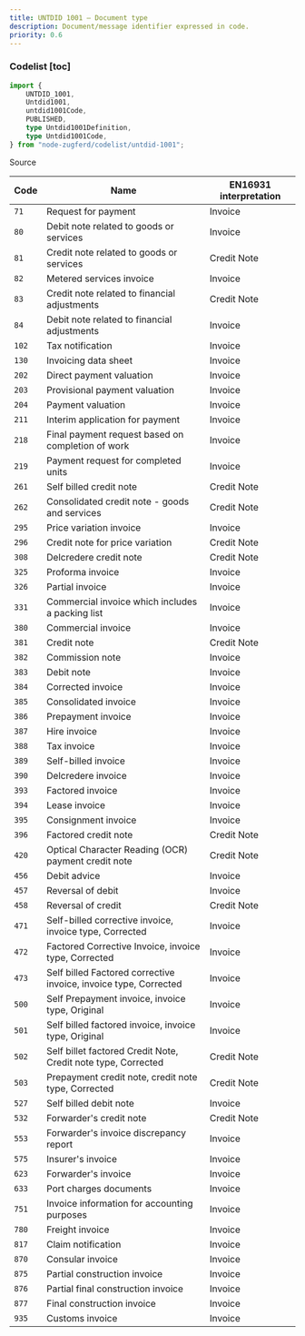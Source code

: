 ```yaml
---
title: UNTDID 1001 — Document type
description: Document/message identifier expressed in code.
priority: 0.6
---
```


### Codelist [toc]

```ts
import {
	UNTDID_1001,
	Untdid1001,
	untdid1001Code,
	PUBLISHED,
	type Untdid1001Definition,
	type Untdid1001Code,
} from "node-zugferd/codelist/untdid-1001";

```

<div className="w-fit">
<Link href="https://github.com/jslno/node-zugferd/blob/main/packages/node-zugferd/scripts/codelists/untdid-1001/output.xml" rel="noreferrer noopener" target="_blank">
Source
</Link>
</div>

<table className="[&_*>_*]:mt-0! [&_*>_*]:mb-0!">
<colgroup>
<col />
<col />
<col />
</colgroup>
<thead>
<tr>
<th>
Code
</th>
<th>
Name
</th>
<th>
EN16931 interpretation
</th>
</tr>
</thead>
<tbody>
<tr>
<td>
<code>71</code>
</td>
<td>
Request for payment
</td>
<td>
Invoice
</td>
</tr>
<tr>
<td>
<code>80</code>
</td>
<td>
Debit note related to goods or services
</td>
<td>
Invoice
</td>
</tr>
<tr>
<td>
<code>81</code>
</td>
<td>
Credit note related to goods or services
</td>
<td>
Credit Note
</td>
</tr>
<tr>
<td>
<code>82</code>
</td>
<td>
Metered services invoice
</td>
<td>
Invoice
</td>
</tr>
<tr>
<td>
<code>83</code>
</td>
<td>
Credit note related to financial adjustments
</td>
<td>
Credit Note
</td>
</tr>
<tr>
<td>
<code>84</code>
</td>
<td>
Debit note related to financial adjustments
</td>
<td>
Invoice
</td>
</tr>
<tr>
<td>
<code>102</code>
</td>
<td>
Tax notification
</td>
<td>
Invoice
</td>
</tr>
<tr>
<td>
<code>130</code>
</td>
<td>
Invoicing data sheet
</td>
<td>
Invoice
</td>
</tr>
<tr>
<td>
<code>202</code>
</td>
<td>
Direct payment valuation
</td>
<td>
Invoice
</td>
</tr>
<tr>
<td>
<code>203</code>
</td>
<td>
Provisional payment valuation
</td>
<td>
Invoice
</td>
</tr>
<tr>
<td>
<code>204</code>
</td>
<td>
Payment valuation
</td>
<td>
Invoice
</td>
</tr>
<tr>
<td>
<code>211</code>
</td>
<td>
Interim application for payment
</td>
<td>
Invoice
</td>
</tr>
<tr>
<td>
<code>218</code>
</td>
<td>
Final payment request based on completion of work
</td>
<td>
Invoice
</td>
</tr>
<tr>
<td>
<code>219</code>
</td>
<td>
Payment request for completed units
</td>
<td>
Invoice
</td>
</tr>
<tr>
<td>
<code>261</code>
</td>
<td>
Self billed credit note
</td>
<td>
Credit Note
</td>
</tr>
<tr>
<td>
<code>262</code>
</td>
<td>
Consolidated credit note - goods and services
</td>
<td>
Credit Note
</td>
</tr>
<tr>
<td>
<code>295</code>
</td>
<td>
Price variation invoice
</td>
<td>
Invoice
</td>
</tr>
<tr>
<td>
<code>296</code>
</td>
<td>
Credit note for price variation
</td>
<td>
Credit Note
</td>
</tr>
<tr>
<td>
<code>308</code>
</td>
<td>
Delcredere credit note
</td>
<td>
Credit Note
</td>
</tr>
<tr>
<td>
<code>325</code>
</td>
<td>
Proforma invoice
</td>
<td>
Invoice
</td>
</tr>
<tr>
<td>
<code>326</code>
</td>
<td>
Partial invoice
</td>
<td>
Invoice
</td>
</tr>
<tr>
<td>
<code>331</code>
</td>
<td>
Commercial invoice which includes a packing list
</td>
<td>
Invoice
</td>
</tr>
<tr>
<td>
<code>380</code>
</td>
<td>
Commercial invoice
</td>
<td>
Invoice
</td>
</tr>
<tr>
<td>
<code>381</code>
</td>
<td>
Credit note
</td>
<td>
Credit Note
</td>
</tr>
<tr>
<td>
<code>382</code>
</td>
<td>
Commission note
</td>
<td>
Invoice
</td>
</tr>
<tr>
<td>
<code>383</code>
</td>
<td>
Debit note
</td>
<td>
Invoice
</td>
</tr>
<tr>
<td>
<code>384</code>
</td>
<td>
Corrected invoice
</td>
<td>
Invoice
</td>
</tr>
<tr>
<td>
<code>385</code>
</td>
<td>
Consolidated invoice
</td>
<td>
Invoice
</td>
</tr>
<tr>
<td>
<code>386</code>
</td>
<td>
Prepayment invoice
</td>
<td>
Invoice
</td>
</tr>
<tr>
<td>
<code>387</code>
</td>
<td>
Hire invoice
</td>
<td>
Invoice
</td>
</tr>
<tr>
<td>
<code>388</code>
</td>
<td>
Tax invoice
</td>
<td>
Invoice
</td>
</tr>
<tr>
<td>
<code>389</code>
</td>
<td>
Self-billed invoice
</td>
<td>
Invoice
</td>
</tr>
<tr>
<td>
<code>390</code>
</td>
<td>
Delcredere invoice
</td>
<td>
Invoice
</td>
</tr>
<tr>
<td>
<code>393</code>
</td>
<td>
Factored invoice
</td>
<td>
Invoice
</td>
</tr>
<tr>
<td>
<code>394</code>
</td>
<td>
Lease invoice
</td>
<td>
Invoice
</td>
</tr>
<tr>
<td>
<code>395</code>
</td>
<td>
Consignment invoice
</td>
<td>
Invoice
</td>
</tr>
<tr>
<td>
<code>396</code>
</td>
<td>
Factored credit note
</td>
<td>
Credit Note
</td>
</tr>
<tr>
<td>
<code>420</code>
</td>
<td>
Optical Character Reading (OCR) payment credit note
</td>
<td>
Credit Note
</td>
</tr>
<tr>
<td>
<code>456</code>
</td>
<td>
Debit advice
</td>
<td>
Invoice
</td>
</tr>
<tr>
<td>
<code>457</code>
</td>
<td>
Reversal of debit
</td>
<td>
Invoice
</td>
</tr>
<tr>
<td>
<code>458</code>
</td>
<td>
Reversal of credit
</td>
<td>
Credit Note
</td>
</tr>
<tr>
<td>
<code>471</code>
</td>
<td>
Self-billed corrective invoice, invoice type, Corrected
</td>
<td>
Invoice
</td>
</tr>
<tr>
<td>
<code>472</code>
</td>
<td>
Factored Corrective Invoice, invoice type, Corrected
</td>
<td>
Invoice
</td>
</tr>
<tr>
<td>
<code>473</code>
</td>
<td>
Self billed Factored corrective invoice, invoice type, Corrected
</td>
<td>
Invoice
</td>
</tr>
<tr>
<td>
<code>500</code>
</td>
<td>
Self Prepayment invoice, invoice type, Original
</td>
<td>
Invoice
</td>
</tr>
<tr>
<td>
<code>501</code>
</td>
<td>
Self billed factored invoice, invoice type, Original
</td>
<td>
Invoice
</td>
</tr>
<tr>
<td>
<code>502</code>
</td>
<td>
Self billet factored Credit Note, Credit note type, Corrected
</td>
<td>
Credit Note
</td>
</tr>
<tr>
<td>
<code>503</code>
</td>
<td>
Prepayment credit note, credit note type, Corrected
</td>
<td>
Credit Note
</td>
</tr>
<tr>
<td>
<code>527</code>
</td>
<td>
Self billed debit note
</td>
<td>
Invoice
</td>
</tr>
<tr>
<td>
<code>532</code>
</td>
<td>
Forwarder's credit note
</td>
<td>
Credit Note
</td>
</tr>
<tr>
<td>
<code>553</code>
</td>
<td>
Forwarder's invoice discrepancy report
</td>
<td>
Invoice
</td>
</tr>
<tr>
<td>
<code>575</code>
</td>
<td>
Insurer's invoice
</td>
<td>
Invoice
</td>
</tr>
<tr>
<td>
<code>623</code>
</td>
<td>
Forwarder's invoice
</td>
<td>
Invoice
</td>
</tr>
<tr>
<td>
<code>633</code>
</td>
<td>
Port charges documents
</td>
<td>
Invoice
</td>
</tr>
<tr>
<td>
<code>751</code>
</td>
<td>
Invoice information for accounting purposes
</td>
<td>
Invoice
</td>
</tr>
<tr>
<td>
<code>780</code>
</td>
<td>
Freight invoice
</td>
<td>
Invoice
</td>
</tr>
<tr>
<td>
<code>817</code>
</td>
<td>
Claim notification
</td>
<td>
Invoice
</td>
</tr>
<tr>
<td>
<code>870</code>
</td>
<td>
Consular invoice
</td>
<td>
Invoice
</td>
</tr>
<tr>
<td>
<code>875</code>
</td>
<td>
Partial construction invoice
</td>
<td>
Invoice
</td>
</tr>
<tr>
<td>
<code>876</code>
</td>
<td>
Partial final construction invoice
</td>
<td>
Invoice
</td>
</tr>
<tr>
<td>
<code>877</code>
</td>
<td>
Final construction invoice
</td>
<td>
Invoice
</td>
</tr>
<tr>
<td>
<code>935</code>
</td>
<td>
Customs invoice
</td>
<td>
Invoice
</td>
</tr>
</tbody>
</table>
